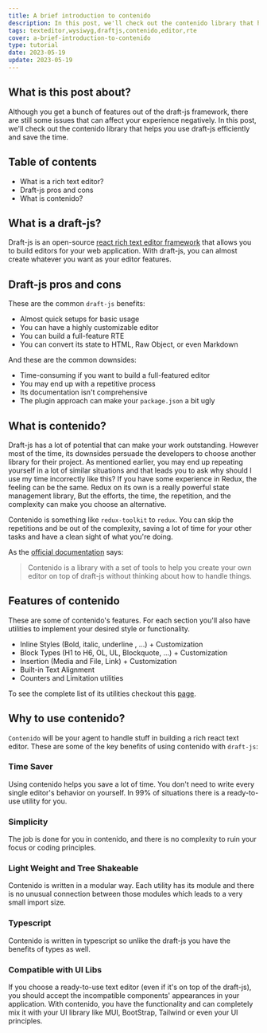 ```yaml
---
title: A brief introduction to contenido
description: In this post, we'll check out the contenido library that helps you use draft-js efficiently and save the time.
tags: texteditor,wysiwyg,draftjs,contenido,editor,rte
cover: a-brief-introduction-to-contenido
type: tutorial
date: 2023-05-19
update: 2023-05-19
---
```


## What is this post about?

Although you get a bunch of features out of the draft-js framework, there are still some issues that can affect your experience
negatively. In this post, we'll check out the contenido library that helps you use draft-js efficiently and save the time.

## Table of contents

- What is a rich text editor?
- Draft-js pros and cons
- What is contenido?

## What is a draft-js?

Draft-js is an open-source [react rich text editor framework](https://draftjs.org/) that allows you to build editors for your web
application. With draft-js, you can almost create whatever you want as your editor features.

<BlogSuggest
  coverAlt='A poster of draft-js react rich text library icon and title'
  link='a-brief-introduction-to-draft-js'
/>

## Draft-js pros and cons

These are the common `draft-js` benefits:

- Almost quick setups for basic usage
- You can have a highly customizable editor
- You can build a full-feature RTE
- You can convert its state to HTML, Raw Object, or even Markdown

And these are the common downsides:

- Time-consuming if you want to build a full-featured editor
- You may end up with a repetitive process
- Its documentation isn't comprehensive
- The plugin approach can make your `package.json` a bit ugly

## What is contenido?

Draft-js has a lot of potential that can make your work outstanding. However most of the time, its downsides persuade the developers to
choose another library for their project. As mentioned earlier, you may end up repeating yourself in a lot of similar situations and
that leads you to ask why should I use my time incorrectly like this? If you have some experience in Redux, the feeling can be the same.
Redux on its own is a really powerful state management library, But the efforts, the time, the repetition, and the complexity can make you
choose an alternative.

Contenido is something like `redux-toolkit` to `redux`. You can skip the repetitions and be out of the complexity, saving a lot of time for
your other tasks and have a clean sight of what you're doing.

As the [official documentation](https://www.contenidojs.com/docs/getting-started/overview) says:

> Contenido is a library with a set of tools to help you create your own editor on top of draft-js without thinking about
> how to handle things.

## Features of contenido

These are some of contenido's features. For each section you'll also have utilities to implement your desired style or functionality.

- Inline Styles (Bold, italic, underline , ...) + Customization
- Block Types (H1 to H6, OL, UL, Blockquote, ...) + Customization
- Insertion (Media and File, Link) + Customization
- Built-in Text Alignment
- Counters and Limitation utilities

To see the complete list of its utilities checkout this [page](https://www.contenidojs.com/docs/getting-started/overview).

## Why to use contenido?

`Contenido` will be your agent to handle stuff in building a rich react text editor. These are some of the key benefits of using
contenido with `draft-js`:

### Time Saver

Using contenido helps you save a lot of time. You don't need to write every single editor's behavior on yourself. In 99% of
situations there is a ready-to-use utility for you.

### Simplicity

The job is done for you in contenido, and there is no complexity to ruin your focus or coding principles.

### Light Weight and Tree Shakeable

Contenido is written in a modular way. Each utility has its module and there is no unusual connection between those modules which
leads to a very small import size.

### Typescript

Contenido is written in typescript so unlike the draft-js you have the benefits of types as well.

### Compatible with UI Libs

If you choose a ready-to-use text editor (even if it's on top of the draft-js), you should accept the incompatible components' appearances
in your application. With contenido, you have the functionality and can completely mix it with your UI library like MUI, BootStrap,
Tailwind or even your UI principles.

